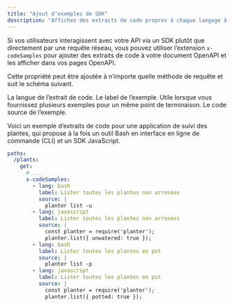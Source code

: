 ```yaml
---
title: "Ajout d’exemples de SDK"
description: "Affichez des extraits de code propres à chaque langage à côté de vos points de terminaison d’API pour montrer aux développeurs comment utiliser vos SDK"
---
```


Si vos utilisateurs interagissent avec votre API via un SDK plutôt que directement par une requête réseau, vous pouvez utiliser l’extension `x-codeSamples` pour ajouter des extraits de code à votre document OpenAPI et les afficher dans vos pages OpenAPI.

Cette propriété peut être ajoutée à n’importe quelle méthode de requête et suit le schéma suivant.

<ParamField body="lang" type="string" required>
  La langue de l’extrait de code.
</ParamField>

<ParamField body="label" type="string">
  Le label de l’exemple. Utile lorsque vous fournissez plusieurs exemples pour un même point de terminaison.
</ParamField>

<ParamField body="source" type="string" required>
  Le code source de l’exemple.
</ParamField>

Voici un exemple d’extraits de code pour une application de suivi des plantes, qui propose à la fois un outil Bash en interface en ligne de commande (CLI) et un SDK JavaScript.

```yaml
paths:
  /plants:
    get:
      # ...
      x-codeSamples:
        - lang: bash
          label: Lister toutes les plantes non arrosées
          source: |
            planter list -u
        - lang: javascript
          label: Lister toutes les plantes non arrosées
          source: |
            const planter = require('planter');
            planter.list({ unwatered: true });
        - lang: bash
          label: Lister toutes les plantes en pot
          source: |
            planter list -p
        - lang: javascript
          label: Lister toutes les plantes en pot
          source: |
            const planter = require('planter');
            planter.list({ potted: true });
```
